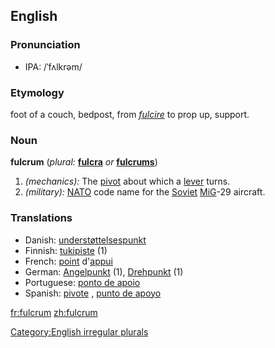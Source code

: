 {{wikipedia}}
==English==

===Pronunciation===
*IPA: /ˈfʌlkrəm/

===Etymology===
{{L.}} foot of a couch, bedpost, from ''[[fulcire]]'' to prop up, support.

===Noun===
'''fulcrum'''  (''plural:'' '''[[fulcra]]''' ''or'' '''[[fulcrums]]''')
# ''(mechanics):'' The [[pivot]] about which a [[lever]] turns.
# ''(military):'' [[NATO]] code name for the [[Soviet]] [[MiG]]-29 aircraft.

===Translations===
*Danish: [[understøttelsespunkt]] {{n}}
*Finnish: [[tukipiste]] (1)
*French: [[point]] d'[[appui]] {{m}}
*German: [[Angelpunkt]] {{m}} (1), [[Drehpunkt]] {{m}} (1)
*Portuguese: [[ponto de apoio]] {{m}}
*Spanish: [[pivote]] {{m}}, [[punto de apoyo]] {{m}}

[[Category:English irregular plurals]]

[[fr:fulcrum]]
[[zh:fulcrum]]